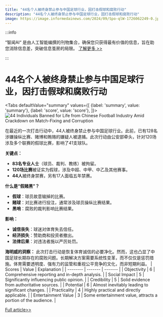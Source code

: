 ```yaml
---
title: "44名个人被终身禁止参与中国足球行业，因打击假球和腐败行动"
description: "44名个人被终身禁止参与中国足球行业，因打击假球和腐败行动"
image: https://image.informedainews.com/2024/09/Spo-qlW-1726062249-0.jpg
---
```



:::info

“智闻AI“ 是由人工智能编撰的刊物集合，确保您只获得最有价值的信息，旨在助您消除信息差，突破信息茧房的局限。  [了解更多 >>](/)

:::

# 44名个人被终身禁止参与中国足球行业，因打击假球和腐败行动


<Tabs
	defaultValue="summary"
	values={[
	{label: 'summary', value: 'summary'},
	{label: 'score', value: 'score'},
]}>
<TabItem value="summary">
<img
  src="https://image.informedainews.com/2024/09/Spo-qlW-1726062249-0.jpg"
  alt="44 Individuals Banned for Life from Chinese Football Industry Amid Crackdown on Match-Fixing and Corruption"
/>



在最近的一次打击行动中，44人被终身禁止参与中国足球行业。此前，已有128名涉嫌操纵比赛、赌博和贿赂的嫌疑人被逮捕。此次行动由公安部牵头，针对120场涉及多个联赛的假球比赛，影响了41支球队。

**关键点：**
- **83名专业人士**（球员、裁判、教练）被拘留。
- **120场比赛**被证实为假球，涉及中超、中甲、中乙及其他赛事。
- **44人**被终身禁赛，另有17人面临五年禁赛。

**什么是“假赌黑”？**
- **假球**：球员故意输掉的比赛。
- **赌球**：对比赛进行投注，通常涉及球员操纵比赛结果。
- **黑哨**：腐败的裁判影响比赛结果。

**影响：**
- **诚信丧失**：球迷对体育失去信任。
- **经济损失**：赞助商和投资者撤出。
- **法律后果**：对违法者施以严厉处罚。

**海明威的洞察：**
此次打击行动是恢复体育诚信的必要净化。然而，这也凸显了中国足球长期存在的腐败问题。长期解决方案需要系统性变革，而不仅仅是惩罚措施。体育需要透明度、强有力的监管和重视公平竞争的文化，而非短期利益。
</TabItem>
<TabItem value="score">
	| Scores     | Value   | Explanation |
	| -------- | ------- | ------- |
	| Objectivity  | 6    | Comprehensive reporting and in-depth analysis.    |
	| Social Impact | 5     | Significantly influencing public opinion.    |
	| Credibility    | 5    | Solid evidence from authoritative sources.    |
	| Potential    | 6    | Almost inevitably leading to significant changes.    |
	| Practicality    | 4    | Highly practical and directly applicable.    |
	| Entertainment Value    | 3    | Some entertainment value, attracts a portion of the audience.    |
</TabItem>
</Tabs>

[Full article>>](https://www.thepaper.cn/newsDetail_forward_28701505)
